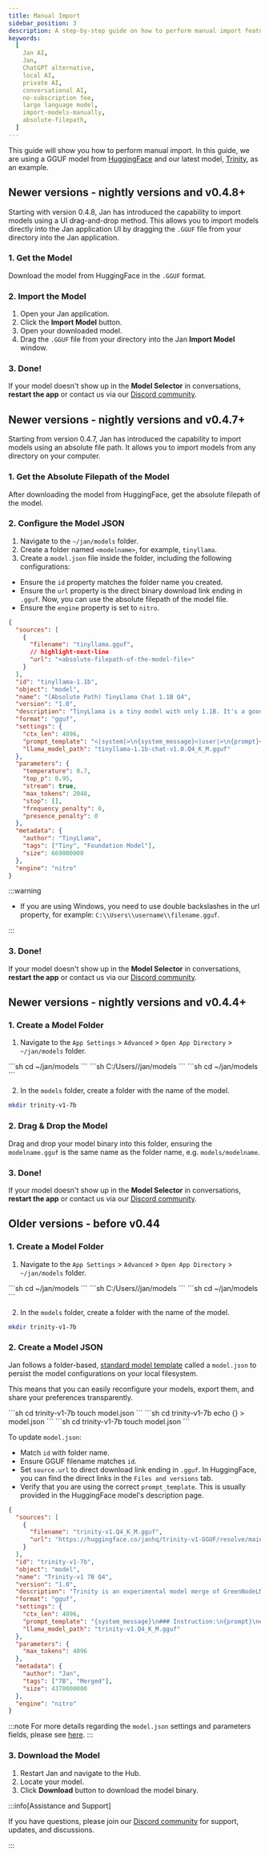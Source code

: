 ```yaml
---
title: Manual Import
sidebar_position: 3
description: A step-by-step guide on how to perform manual import feature.
keywords:
  [
    Jan AI,
    Jan,
    ChatGPT alternative,
    local AI,
    private AI,
    conversational AI,
    no-subscription fee,
    large language model,
    import-models-manually,
    absolute-filepath,
  ]
---
```


<head>
    <title>Manual Import</title>
    <meta name="description" content="A step-by-step guide on how to perform manual import feature. Learn how to import models into Jan using both drag-and-drop method and absolute file path, along with creating model folders and configuring the model JSON file."/>
    <meta name="keywords" content="Jan AI, Jan, ChatGPT alternative, local AI, private AI, conversational AI, no-subscription fee, large language model, import-models-manually, absolute-filepath"/>
    <meta property="og:title" content="Manual Import"/>
    <meta property="og:description" content="A step-by-step guide on how to perform manual import feature. Learn how to import models into Jan using both drag-and-drop method and absolute file path, along with creating model folders and configuring the model JSON file."/>
    <meta property="og:url" content="https://yourwebsite.com/guides/manual-import"/>
    <meta name="twitter:card" content="summary"/>
    <meta name="twitter:title" content="Manual Import"/>
    <meta name="twitter:description" content="A step-by-step guide on how to perform manual import feature. Learn how to import models into Jan using both drag-and-drop method and absolute file path, along with creating model folders and configuring the model JSON file."/>
</head>



This guide will show you how to perform manual import. In this guide, we are using a GGUF model from [HuggingFace](https://huggingface.co/) and our latest model, [Trinity](https://huggingface.co/janhq/trinity-v1-GGUF), as an example.

## Newer versions - nightly versions and v0.4.8+

Starting with version 0.4.8, Jan has introduced the capability to import models using a UI drag-and-drop method. This allows you to import models directly into the Jan application UI by dragging the `.GGUF` file from your directory into the Jan application.

### 1. Get the Model
Download the model from HuggingFace in the `.GGUF` format.

### 2. Import the Model
1. Open your Jan application.
2. Click the **Import Model** button.
3. Open your downloaded model.
4. Drag the `.GGUF` file from your directory into the Jan **Import Model** window.

### 3. Done!

If your model doesn't show up in the **Model Selector** in conversations, **restart the app** or contact us via our [Discord community](https://discord.gg/Dt7MxDyNNZ).

## Newer versions - nightly versions and v0.4.7+

Starting from version 0.4.7, Jan has introduced the capability to import models using an absolute file path. It allows you to import models from any directory on your computer.

### 1. Get the Absolute Filepath of the Model

After downloading the model from HuggingFace, get the absolute filepath of the model.

### 2. Configure the Model JSON

1. Navigate to the `~/jan/models` folder. 
2. Create a folder named `<modelname>`, for example, `tinyllama`.
3. Create a `model.json` file inside the folder, including the following configurations:

- Ensure the `id` property matches the folder name you created.
- Ensure the `url` property is the direct binary download link ending in `.gguf`. Now, you can use the absolute filepath of the model file.
- Ensure the `engine` property is set to `nitro`.

```json
{
  "sources": [
    {
      "filename": "tinyllama.gguf",
      // highlight-next-line
      "url": "<absolute-filepath-of-the-model-file>"
    }
  ],
  "id": "tinyllama-1.1b",
  "object": "model",
  "name": "(Absolute Path) TinyLlama Chat 1.1B Q4",
  "version": "1.0",
  "description": "TinyLlama is a tiny model with only 1.1B. It's a good model for less powerful computers.",
  "format": "gguf",
  "settings": {
    "ctx_len": 4096,
    "prompt_template": "<|system|>\n{system_message}<|user|>\n{prompt}<|assistant|>",
    "llama_model_path": "tinyllama-1.1b-chat-v1.0.Q4_K_M.gguf"
  },
  "parameters": {
    "temperature": 0.7,
    "top_p": 0.95,
    "stream": true,
    "max_tokens": 2048,
    "stop": [],
    "frequency_penalty": 0,
    "presence_penalty": 0
  },
  "metadata": {
    "author": "TinyLlama",
    "tags": ["Tiny", "Foundation Model"],
    "size": 669000000
  },
  "engine": "nitro"
}
```

:::warning

- If you are using Windows, you need to use double backslashes in the url property, for example: `C:\\Users\\username\\filename.gguf`.

:::

### 3. Done!

If your model doesn't show up in the **Model Selector** in conversations, **restart the app** or contact us via our [Discord community](https://discord.gg/Dt7MxDyNNZ).

## Newer versions - nightly versions and v0.4.4+

### 1. Create a Model Folder

1. Navigate to the `App Settings` > `Advanced` > `Open App Directory` > `~/jan/models` folder.

<Tabs groupId = "operating-systems" >
    <TabItem value="mac" label = "MacOS" default>
        ```sh
        cd ~/jan/models
        ```
    </TabItem>
    <TabItem value = "windows" label = "Windows" default>
        ```sh
        C:/Users/<your_user_name>/jan/models
        ```
    </TabItem>
    <TabItem value = "linux" label = "Linux" default>
        ```sh
        cd ~/jan/models
        ```
    </TabItem>
</Tabs>

2. In the `models` folder, create a folder with the name of the model.

```sh
mkdir trinity-v1-7b
```

### 2. Drag & Drop the Model

Drag and drop your model binary into this folder, ensuring the `modelname.gguf` is the same name as the folder name, e.g. `models/modelname`.

### 3. Done!

If your model doesn't show up in the **Model Selector** in conversations, **restart the app** or contact us via our [Discord community](https://discord.gg/Dt7MxDyNNZ).

## Older versions - before v0.44

### 1. Create a Model Folder

1. Navigate to the `App Settings` > `Advanced` > `Open App Directory` > `~/jan/models` folder.

<Tabs groupId = "operating-systems" >
    <TabItem value="mac" label = "MacOS" default>
        ```sh
        cd ~/jan/models
        ```
    </TabItem>
    <TabItem value = "windows" label = "Windows" default>
        ```sh
        C:/Users/<your_user_name>/jan/models
        ```
    </TabItem>
    <TabItem value = "linux" label = "Linux" default>
        ```sh
        cd ~/jan/models
        ```
    </TabItem>
</Tabs>

2. In the `models` folder, create a folder with the name of the model.

```sh
mkdir trinity-v1-7b
```

### 2. Create a Model JSON

Jan follows a folder-based, [standard model template](https://jan.ai/docs/engineering/models/) called a `model.json` to persist the model configurations on your local filesystem.

This means that you can easily reconfigure your models, export them, and share your preferences transparently.

<Tabs groupId = "operating-systems" >
    <TabItem value="mac" label = "MacOS" default>
        ```sh
        cd trinity-v1-7b
        touch model.json
        ```
    </TabItem>
    <TabItem value = "windows" label = "Windows" default>
        ```sh
        cd trinity-v1-7b
        echo {} > model.json
        ```
    </TabItem>
    <TabItem value = "linux" label = "Linux" default>
        ```sh
        cd trinity-v1-7b
        touch model.json
        ```
    </TabItem>
</Tabs>

To update `model.json`:

 - Match `id` with folder name.
 - Ensure GGUF filename matches `id`.
 - Set `source.url` to direct download link ending in `.gguf`. In HuggingFace, you can find the direct links in the `Files and versions` tab.
 - Verify that you are using the correct `prompt_template`. This is usually provided in the HuggingFace model's description page.

```json title="model.json"
{
  "sources": [
    {
      "filename": "trinity-v1.Q4_K_M.gguf",
      "url": "https://huggingface.co/janhq/trinity-v1-GGUF/resolve/main/trinity-v1.Q4_K_M.gguf"
    }
  ],
  "id": "trinity-v1-7b",
  "object": "model",
  "name": "Trinity-v1 7B Q4",
  "version": "1.0",
  "description": "Trinity is an experimental model merge of GreenNodeLM & LeoScorpius using the Slerp method. Recommended for daily assistance purposes.",
  "format": "gguf",
  "settings": {
    "ctx_len": 4096,
    "prompt_template": "{system_message}\n### Instruction:\n{prompt}\n### Response:",
    "llama_model_path": "trinity-v1.Q4_K_M.gguf"
  },
  "parameters": {
    "max_tokens": 4096
  },
  "metadata": {
    "author": "Jan",
    "tags": ["7B", "Merged"],
    "size": 4370000000
  },
  "engine": "nitro"
}
```

:::note
For more details regarding the `model.json` settings and parameters fields,  please see [here](/docs/guides/models/integrate-remote.mdx#modeljson).
:::

### 3. Download the Model

1. Restart Jan and navigate to the Hub. 
2. Locate your model.
3. Click **Download** button to download the model binary.

:::info[Assistance and Support]

If you have questions, please join our [Discord community](https://discord.gg/Dt7MxDyNNZ) for support, updates, and discussions.

:::